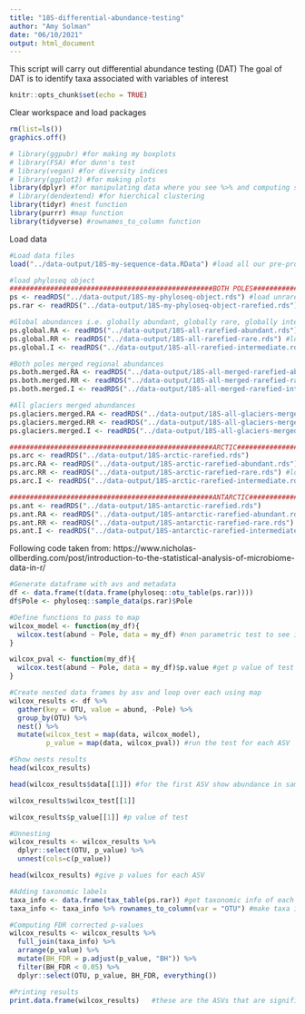 ```yaml
---
title: "18S-differential-abundance-testing"
author: "Amy Solman"
date: "06/10/2021"
output: html_document
---
```

This script will carry out differential abundance testing (DAT)
The goal of DAT is to identify taxa associated with variables of interest

```r
knitr::opts_chunk$set(echo = TRUE)
```


Clear workspace and load packages
```r
rm(list=ls())
graphics.off()

# library(ggpubr) #for making my boxplots
# library(FSA) #for dunn's test
# library(vegan) #for diversity indices
# library(ggplot2) #for making plots
library(dplyr) #for manipulating data where you see %>% and computing summary stats
# library(dendextend) #for hierchical clustering
library(tidyr) #nest function
library(purrr) #map function
library(tidyverse) #rownames_to_column function
```

Load data 
```r
#Load data files
load("../data-output/18S-my-sequence-data.RData") #load all our pre-processed data files

#load phyloseq object
##################################################BOTH POLES#################################################
ps <- readRDS("../data-output/18S-my-phyloseq-object.rds") #load unrarefied phyloseq object
ps.rar <- readRDS("../data-output/18S-my-phyloseq-object-rarefied.rds") #load rarefied phyloseq objectcol

#Global abundances i.e. globally abundant, globally rare, globally intermediate
ps.global.RA <- readRDS("../data-output/18S-all-rarefied-abundant.rds") #load rarefied globally abundant phyloseq object
ps.global.RR <- readRDS("../data-output/18S-all-rarefied-rare.rds") #load rarefied globally rare phyloseq object
ps.global.I <- readRDS("../data-output/18S-all-rarefied-intermediate.rds") #load rarefied globally abundant phyloseq object

#Both poles merged regional abundances
ps.both.merged.RA <- readRDS("../data-output/18S-all-merged-rarefied-abundant.rds") #merged poles abundant phyloseq object
ps.both.merged.RR <- readRDS("../data-output/18S-all-merged-rarefied-rare.rds") #merged poles rare phyloseq object
ps.both.merged.I <- readRDS("../data-output/18S-all-merged-rarefied-intermediate.rds") #merged poles intermediate phyloseq object

#All glaciers merged abundances
ps.glaciers.merged.RA <- readRDS("../data-output/18S-all-glaciers-merged-rarefied-abundant.rds") #merged glaciers abundant phyloseq object
ps.glaciers.merged.RR <- readRDS("../data-output/18S-all-glaciers-merged-rarefied-rare.rds") #merged glaciers rare phyloseq object
ps.glaciers.merged.I <- readRDS("../data-output/18S-all-glaciers-merged-rarefied-intermediate.rds") #merged glaciers intermediate phyloseq object

##################################################ARCTIC#################################################
ps.arc <- readRDS("../data-output/18S-arctic-rarefied.rds")
ps.arc.RA <- readRDS("../data-output/18S-arctic-rarefied-abundant.rds") #load rarefied arctic abundant phyloseq object
ps.arc.RR <- readRDS("../data-output/18S-arctic-rarefied-rare.rds") #load rarefied arctic rare phyloseq object
ps.arc.I <- readRDS("../data-output/18S-arctic-rarefied-intermediate.rds") #load rarefied arctic intermediate phyloseq object

##################################################ANTARCTIC#################################################
ps.ant <- readRDS("../data-output/18S-antarctic-rarefied.rds")
ps.ant.RA <- readRDS("../data-output/18S-antarctic-rarefied-abundant.rds") #load rarefied antarctic abundant phyloseq object
ps.ant.RR <- readRDS("../data-output/18S-antarctic-rarefied-rare.rds") #load rarefied antarctic rare phyloseq object
ps.ant.I <- readRDS("../data-output/18S-antarctic-rarefied-intermediate.rds") #load rarefied antarctic intermediate phyloseq object
```

Following code taken from: https://www.nicholas-ollberding.com/post/introduction-to-the-statistical-analysis-of-microbiome-data-in-r/ 
```r
#Generate dataframe with avs and metadata
df <- data.frame(t(data.frame(phyloseq::otu_table(ps.rar))))
df$Pole <- phyloseq::sample_data(ps.rar)$Pole

#Define functions to pass to map
wilcox_model <- function(my_df){
  wilcox.test(abund ~ Pole, data = my_df) #non parametric test to see if the abundance of poles differ
}

wilcox_pval <- function(my_df){
  wilcox.test(abund ~ Pole, data = my_df)$p.value #get p value of test
}

#Create nested data frames by asv and loop over each using map 
wilcox_results <- df %>%
  gather(key = OTU, value = abund, -Pole) %>%
  group_by(OTU) %>%
  nest() %>%
  mutate(wilcox_test = map(data, wilcox_model),
         p_value = map(data, wilcox_pval)) #run the test for each ASV     

#Show nests results
head(wilcox_results) 

head(wilcox_results$data[[1]]) #for the first ASV show abundance in samples

wilcox_results$wilcox_test[[1]]

wilcox_results$p_value[[1]] #p value of test

#Unnesting
wilcox_results <- wilcox_results %>%
  dplyr::select(OTU, p_value) %>%
  unnest(cols=c(p_value))

head(wilcox_results) #give p values for each ASV

#Adding taxonomic labels
taxa_info <- data.frame(tax_table(ps.rar)) #get taxonomic info of each ASV
taxa_info <- taxa_info %>% rownames_to_column(var = "OTU") #make taxa info into columns

#Computing FDR corrected p-values
wilcox_results <- wilcox_results %>%
  full_join(taxa_info) %>%
  arrange(p_value) %>%
  mutate(BH_FDR = p.adjust(p_value, "BH")) %>%
  filter(BH_FDR < 0.05) %>%
  dplyr::select(OTU, p_value, BH_FDR, everything())

#Printing results
print.data.frame(wilcox_results)   #these are the ASVs that are significantly differentially abundant between poles
```